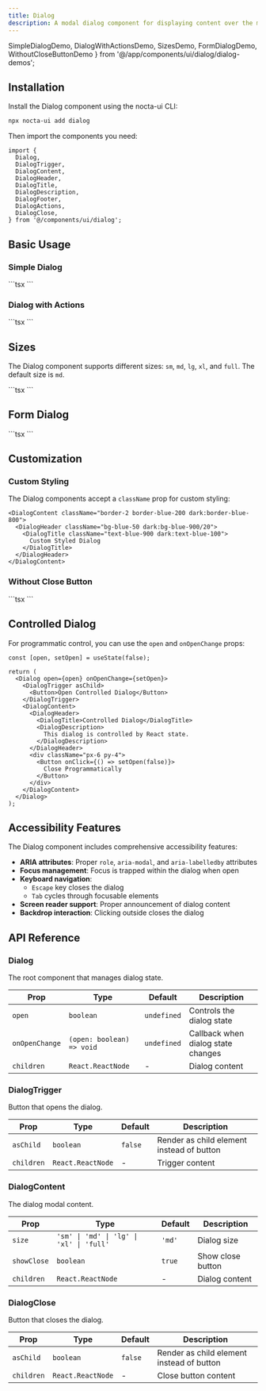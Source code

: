```yaml
---
title: Dialog
description: A modal dialog component for displaying content over the main interface with backdrop, keyboard navigation and accessibility features
---
```


  SimpleDialogDemo,
  DialogWithActionsDemo,
  SizesDemo,
  FormDialogDemo,
  WithoutCloseButtonDemo
} from '@/app/components/ui/dialog/dialog-demos';

## Installation

Install the Dialog component using the nocta-ui CLI:

```bash
npx nocta-ui add dialog
```

Then import the components you need:

```tsx
import {
  Dialog,
  DialogTrigger,
  DialogContent,
  DialogHeader,
  DialogTitle,
  DialogDescription,
  DialogFooter,
  DialogActions,
  DialogClose,
} from '@/components/ui/dialog';
```

## Basic Usage

### Simple Dialog

<DocsTabs defaultValue="preview">
  <DocsTab value="preview" title="Preview">
    <SimpleDialogDemo />
  </DocsTab>
  <DocsTab value="code" title="Code">
    ```tsx
    <Dialog>
      <DialogTrigger asChild>
        <Button>Open Dialog</Button>
      </DialogTrigger>
      <DialogContent>
        <DialogHeader>
          <DialogTitle>Welcome</DialogTitle>
          <DialogDescription>
            This is a basic dialog example with a title and description.
          </DialogDescription>
        </DialogHeader>
        <div className="px-6 py-4">
          <p className="text-sm">Dialog content goes here.</p>
        </div>
      </DialogContent>
    </Dialog>
    ```
  </DocsTab>
</DocsTabs>

### Dialog with Actions

<DocsTabs defaultValue="preview">
  <DocsTab value="preview" title="Preview">
    <DialogWithActionsDemo />
  </DocsTab>
  <DocsTab value="code" title="Code">
    ```tsx
    <Dialog>
      <DialogTrigger asChild>
        <Button variant="secondary">Delete Item</Button>
      </DialogTrigger>
      <DialogContent>
        <DialogHeader>
          <DialogTitle>Confirm Deletion</DialogTitle>
          <DialogDescription>
            Are you sure you want to delete this item? This action cannot be undone.
          </DialogDescription>
        </DialogHeader>
        <div className="px-6 py-4">
          <p className="text-sm">
            This will permanently remove <strong>Project Alpha</strong> and all associated data.
          </p>
        </div>
        <DialogFooter>
          <DialogActions>
            <DialogClose asChild>
              <Button variant="ghost" size="sm">Cancel</Button>
            </DialogClose>
            <Button variant="primary" size="sm">Delete</Button>
          </DialogActions>
        </DialogFooter>
      </DialogContent>
    </Dialog>
    ```
  </DocsTab>
</DocsTabs>

## Sizes

The Dialog component supports different sizes: `sm`, `md`, `lg`, `xl`, and `full`. The default size is `md`.

<DocsTabs defaultValue="preview">
  <DocsTab value="preview" title="Preview">
    <SizesDemo />
  </DocsTab>
  <DocsTab value="code" title="Code">
    ```tsx
    <Dialog>
      <DialogTrigger asChild>
        <Button size="sm">Small</Button>
      </DialogTrigger>
      <DialogContent size="sm">
        <DialogHeader>
          <DialogTitle>Small Dialog</DialogTitle>
          <DialogDescription>This is a small dialog example.</DialogDescription>
        </DialogHeader>
        <div className="px-6 py-4">
          <p className="text-sm">Compact dialog for simple interactions.</p>
        </div>
      </DialogContent>
    </Dialog>
    ```
  </DocsTab>
</DocsTabs>

## Form Dialog

<DocsTabs defaultValue="preview">
  <DocsTab value="preview" title="Preview">
    <FormDialogDemo />
  </DocsTab>
  <DocsTab value="code" title="Code">
    ```tsx
    <Dialog>
      <DialogTrigger asChild>
        <Button>Add New User</Button>
       </DialogTrigger>
      <DialogContent size="lg">
        <DialogHeader>
          <DialogTitle>Create New User</DialogTitle>
          <DialogDescription>
            Add a new user to your team. Fill in their details below.
          </DialogDescription>
        </DialogHeader>
        <div className="px-6 py-4 space-y-4">
          <div className="grid grid-cols-2 gap-4">
            <div>
              <label className="block text-sm font-medium mb-2">First Name</label>
              <Input placeholder="John" />
            </div>
            <div>
              <label className="block text-sm font-medium mb-2">Last Name</label>
              <Input placeholder="Doe" />
            </div>
          </div>
          <div>
            <label className="block text-sm font-medium mb-2">Email Address</label>
            <Input type="email" placeholder="john.doe@example.com" />
          </div>
          <div>
            <label className="block text-sm font-medium mb-2">Role</label>
            <Select defaultValue="viewer">
              <SelectTrigger className="w-full">
                <SelectValue placeholder="Select a role" />
              </SelectTrigger>
              <SelectContent>
                <SelectItem value="admin">Admin</SelectItem>
                <SelectItem value="editor">Editor</SelectItem>
                <SelectItem value="viewer">Viewer</SelectItem>
              </SelectContent>
            </Select>
          </div>
        </div>
        <DialogFooter>
          <DialogActions>
            <DialogClose asChild>
              <Button variant="ghost" size="sm">Cancel</Button>
            </DialogClose>
            <Button variant="primary" size="sm">Create User</Button>
          </DialogActions>
        </DialogFooter>
      </DialogContent>
    </Dialog>
    ```
  </DocsTab>
</DocsTabs>

## Customization

### Custom Styling

The Dialog components accept a `className` prop for custom styling:

```tsx
<DialogContent className="border-2 border-blue-200 dark:border-blue-800">
  <DialogHeader className="bg-blue-50 dark:bg-blue-900/20">
    <DialogTitle className="text-blue-900 dark:text-blue-100">
      Custom Styled Dialog
    </DialogTitle>
  </DialogHeader>
</DialogContent>
```

### Without Close Button

<DocsTabs defaultValue="preview">
  <DocsTab value="preview" title="Preview">
    <WithoutCloseButtonDemo />
  </DocsTab>
  <DocsTab value="code" title="Code">
    ```tsx
    <Dialog>
      <DialogTrigger asChild>
        <Button variant="secondary">Processing...</Button>
       </DialogTrigger>
      <DialogContent showClose={false} size="sm">
        <DialogHeader>
          <DialogTitle>Processing Request</DialogTitle>
          <DialogDescription>
            Please wait while we process your request...
          </DialogDescription>
        </DialogHeader>
        <div className="px-6 py-8 text-center">
          <div className="inline-block animate-spin rounded-full h-6 w-6 border-b-2 border-neutral-900 dark:border-neutral-100"></div>
        </div>
      </DialogContent>
    </Dialog>
    ```
  </DocsTab>
</DocsTabs>

## Controlled Dialog

For programmatic control, you can use the `open` and `onOpenChange` props:

```tsx
const [open, setOpen] = useState(false);

return (
  <Dialog open={open} onOpenChange={setOpen}>
    <DialogTrigger asChild>
      <Button>Open Controlled Dialog</Button>
    </DialogTrigger>
    <DialogContent>
      <DialogHeader>
        <DialogTitle>Controlled Dialog</DialogTitle>
        <DialogDescription>
          This dialog is controlled by React state.
        </DialogDescription>
      </DialogHeader>
      <div className="px-6 py-4">
        <Button onClick={() => setOpen(false)}>
          Close Programmatically
        </Button>
      </div>
    </DialogContent>
  </Dialog>
);
```

## Accessibility Features

The Dialog component includes comprehensive accessibility features:

- **ARIA attributes**: Proper `role`, `aria-modal`, and `aria-labelledby` attributes
- **Focus management**: Focus is trapped within the dialog when open
- **Keyboard navigation**: 
  - `Escape` key closes the dialog
  - `Tab` cycles through focusable elements
- **Screen reader support**: Proper announcement of dialog content
- **Backdrop interaction**: Clicking outside closes the dialog

## API Reference

### Dialog

The root component that manages dialog state.

| Prop | Type | Default | Description |
|------|------|---------|-------------|
| `open` | `boolean` | `undefined` | Controls the dialog state |
| `onOpenChange` | `(open: boolean) => void` | `undefined` | Callback when dialog state changes |
| `children` | `React.ReactNode` | - | Dialog content |

### DialogTrigger

Button that opens the dialog.

| Prop | Type | Default | Description |
|------|------|---------|-------------|
| `asChild` | `boolean` | `false` | Render as child element instead of button |
| `children` | `React.ReactNode` | - | Trigger content |

### DialogContent

The dialog modal content.

| Prop | Type | Default | Description |
|------|------|---------|-------------|
| `size` | `'sm' \| 'md' \| 'lg' \| 'xl' \| 'full'` | `'md'` | Dialog size |
| `showClose` | `boolean` | `true` | Show close button |
| `children` | `React.ReactNode` | - | Dialog content |

### DialogClose

Button that closes the dialog.

| Prop | Type | Default | Description |
|------|------|---------|-------------|
| `asChild` | `boolean` | `false` | Render as child element instead of button |
| `children` | `React.ReactNode` | - | Close button content |

